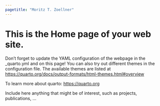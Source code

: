 ```yaml
---
pagetitle: "Moritz T. Zoellner"
---
```


# This is the Home page of your web site. 

Don't forget to update the YAML configuration of the webpage in the _quarto.yml and on this page! You can also try out different themes in the configuration file. The available themes are listed at <https://quarto.org/docs/output-formats/html-themes.html#overview>

To learn more about quarto: <https://quarto.org>

Include here anything that might be of interest, such as projects, publications, ... 
